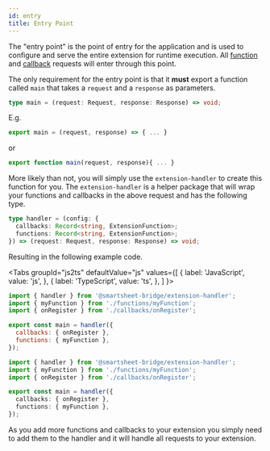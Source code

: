 ```yaml
---
id: entry
title: Entry Point
---
```



The "entry point" is the point of entry for the application and is used to configure and serve the entire extension for runtime execution. All [function](./function) and [callback](./callback) requests will enter through this point.

The only requirement for the entry point is that it **must** export a function called `main` that takes a `request` and a `response` as parameters.

```ts
type main = (request: Request, response: Response) => void;
```

E.g.

```js
export main = (request, response) => { ... }
```

or

```js
export function main(request, response){ ... }
```

More likely than not, you will simply use the `extension-handler` to create this function for you. The `extension-handler` is a helper package that will wrap your functions and callbacks in the above request and has the following type.

```ts
type handler = (config: {
  callbacks: Record<string, ExtensionFunction>;
  functions: Record<string, ExtensionFunction>;
}) => (request: Request, response: Response) => void;
```

Resulting in the following example code.

<Tabs
groupId="js2ts"
defaultValue="js"
values={[
  { label: 'JavaScript', value: 'js', },
  { label: 'TypeScript', value: 'ts', },
]
}>
<TabItem value="js">


```js
import { handler } from '@smartsheet-bridge/extension-handler';
import { myFunction } from './functions/myFunction';
import { onRegister } from './callbacks/onRegister';

export const main = handler({
  callbacks: { onRegister },
  functions: { myFunction },
});
```

</TabItem>
<TabItem value="ts">


```ts
import { handler } from '@smartsheet-bridge/extension-handler';
import { myFunction } from './functions/myFunction';
import { onRegister } from './callbacks/onRegister';

export const main = handler({
  callbacks: { onRegister },
  functions: { myFunction },
});
```

</TabItem>
</Tabs>


As you add more functions and callbacks to your extension you simply need to add them to the handler and it will handle all requests to your extension.
